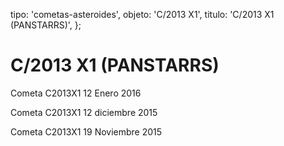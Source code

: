 
  tipo: 'cometas-asteroides',
  objeto: 'C/2013 X1',
  titulo: 'C/2013 X1 (PANSTARRS)',
};

# C/2013 X1 (PANSTARRS)

<Imagen
  src="registro/c2013-x1_20160112_4_c2013x1_20160112_i88.jpg"
  fecha="20160112"
/>

Cometa C2013X1 12 Enero 2016

<Imagen
  src="registro/c2013-x1_20151212_3_2013x1_20151212_i88.jpg"
  fecha="20151212"
/>

<Imagen
  src="registro/c2013-x1_20151212_2_2013x1rgb_20151212_i88.jpg"
  fecha="20151212"
/>

Cometa C2013X1 12 diciembre 2015

<Imagen
  src="registro/c2013-x1_20151119_1_2013x1_20151119_i88.jpg"
  fecha="20151119"
/>

Cometa C2013X1 19 Noviembre 2015